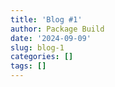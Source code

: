 ```yaml
---
title: 'Blog #1'
author: Package Build
date: '2024-09-09'
slug: blog-1
categories: []
tags: []
---
```

